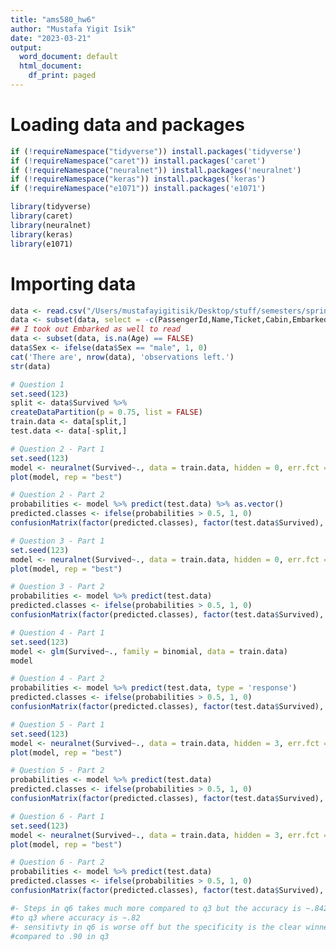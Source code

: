 ```yaml
---
title: "ams580_hw6"
author: "Mustafa Yigit Isik"
date: "2023-03-21"
output:
  word_document: default
  html_document:
    df_print: paged
---
```

# Loading data and packages
```r
if (!requireNamespace("tidyverse")) install.packages('tidyverse')
if (!requireNamespace("caret")) install.packages('caret')
if (!requireNamespace("neuralnet")) install.packages('neuralnet')
if (!requireNamespace("keras")) install.packages('keras')
if (!requireNamespace("e1071")) install.packages('e1071')

library(tidyverse)
library(caret)
library(neuralnet)
library(keras)
library(e1071)
```

# Importing data
```r
data <- read.csv("/Users/mustafayigitisik/Desktop/stuff/semesters/spring 2023/ams 580/hw6_neural_netw/Titanic2.csv")
data <- subset(data, select = -c(PassengerId,Name,Ticket,Cabin,Embarked)) 
## I took out Embarked as well to read
data <- subset(data, is.na(Age) == FALSE)
data$Sex <- ifelse(data$Sex == "male", 1, 0)
cat('There are', nrow(data), 'observations left.')
str(data)
```
```r
# Question 1
set.seed(123) 
split <- data$Survived %>% 
createDataPartition(p = 0.75, list = FALSE)
train.data <- data[split,]
test.data <- data[-split,]
```


```r
# Question 2 - Part 1
set.seed(123) 
model <- neuralnet(Survived~., data = train.data, hidden = 0, err.fct = "sse", linear.output = F)
plot(model, rep = "best")
```

```r
# Question 2 - Part 2
probabilities <- model %>% predict(test.data) %>% as.vector()
predicted.classes <- ifelse(probabilities > 0.5, 1, 0)
confusionMatrix(factor(predicted.classes), factor(test.data$Survived), positive = '1')
```


```r
# Question 3 - Part 1
set.seed(123)
model <- neuralnet(Survived~., data = train.data, hidden = 0, err.fct = "ce", linear.output = F)
plot(model, rep = "best")
```

```r
# Question 3 - Part 2
probabilities <- model %>% predict(test.data)
predicted.classes <- ifelse(probabilities > 0.5, 1, 0)
confusionMatrix(factor(predicted.classes), factor(test.data$Survived), positive = '1')
```

```r
# Question 4 - Part 1
set.seed(123)
model <- glm(Survived~., family = binomial, data = train.data)
model
```

```r
# Question 4 - Part 2
probabilities <- model %>% predict(test.data, type = 'response')
predicted.classes <- ifelse(probabilities > 0.5, 1, 0)
confusionMatrix(factor(predicted.classes), factor(test.data$Survived), positive = '1')
```

```r
# Question 5 - Part 1
set.seed(123)
model <- neuralnet(Survived~., data = train.data, hidden = 3, err.fct = "sse", linear.output = F)
plot(model, rep = "best")
```

```r
# Question 5 - Part 2
probabilities <- model %>% predict(test.data)
predicted.classes <- ifelse(probabilities > 0.5, 1, 0)
confusionMatrix(factor(predicted.classes), factor(test.data$Survived), positive = '1')
```

```r
# Question 6 - Part 1
set.seed(123)
model <- neuralnet(Survived~., data = train.data, hidden = 3, err.fct = "ce", linear.output = F)
plot(model, rep = "best")
```
```r
# Question 6 - Part 2
probabilities <- model %>% predict(test.data)
predicted.classes <- ifelse(probabilities > 0.5, 1, 0)
confusionMatrix(factor(predicted.classes), factor(test.data$Survived), positive = '1')
```
```r
#- Steps in q6 takes much more compared to q3 but the accuracy is ~.8427 compared
#to q3 where accuracy is ~.82
#- sensitivty in q6 is worse off but the specificity is the clear winner with .98
#compared to .90 in q3
```
